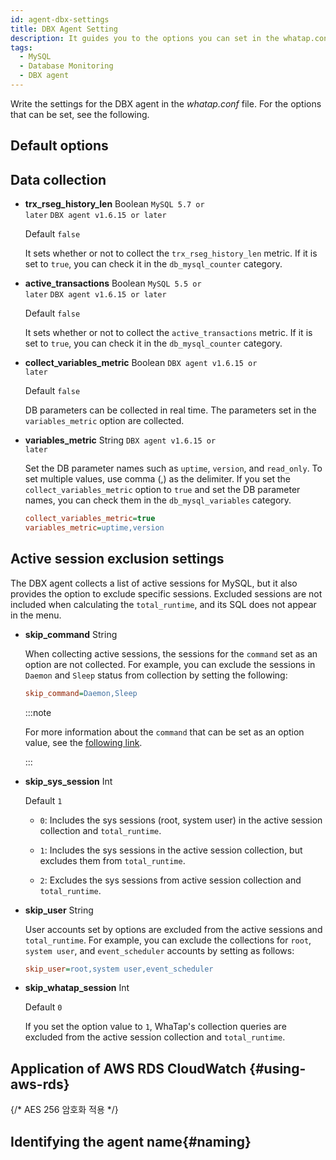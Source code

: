 ```yaml
---
id: agent-dbx-settings
title: DBX Agent Setting
description: It guides you to the options you can set in the whatap.conf file.
tags:
  - MySQL
  - Database Monitoring
  - DBX agent
---
```



Write the settings for the DBX agent in the _whatap.conf_ file. For the options that can be set, see the following.

## Default options


<Dbagentdbxbasicoption />

## Data collection


<Dbagentsettingdatacollection />

- **trx_rseg_history_len** <span class='type'>Boolean</span> <code class="my">MySQL 5.7 or later</code> <code class="my">DBX agent v1.6.15 or later</code>

  Default `false`

  It sets whether or not to collect the `trx_rseg_history_len` metric. If it is set to `true`, you can check it in the `db_mysql_counter` category.

- **active_transactions** <span class='type'>Boolean</span> <code class="my">MySQL 5.5 or later</code> <code class="my">DBX agent v1.6.15 or later</code>

  Default `false`

  It sets whether or not to collect the `active_transactions` metric. If it is set to `true`, you can check it in the `db_mysql_counter` category.

- **collect_variables_metric** <span class='type'>Boolean</span> <code class="my">DBX agent v1.6.15 or later</code>

  Default `false`

  DB parameters can be collected in real time. The parameters set in the `variables_metric` option are collected.

- **variables_metric** <span class='type'>String</span> <code class="my">DBX agent v1.6.15 or later</code>

  Set the DB parameter names such as `uptime`, `version`, and `read_only`. To set multiple values, use comma (,) as the delimiter. If you set the `collect_variables_metric` option to `true` and set the DB parameter names, you can check them in the `db_mysql_variables` category.

  ```ini title="whatap.conf"
  collect_variables_metric=true
  variables_metric=uptime,version
  ```

## Active session exclusion settings

The DBX agent collects a list of active sessions for MySQL, but it also provides the option to exclude specific sessions. Excluded sessions are not included when calculating the `total_runtime`, and its SQL does not appear in the <Cmdname sid="side_dbSqlStat" className="uitext" /> menu.

- **skip_command** <span class='type'>String</span>

  When collecting active sessions, the sessions for the `command` set as an option are not collected. For example, you can exclude the sessions in `Daemon` and `Sleep` status from collection by setting the following:

  ```ini title="whatap.conf"
  skip_command=Daemon,Sleep
  ```

  :::note

  For more information about the `command` that can be set as an option value, see the [following link](https://dev.mysql.com/doc/refman/8.4/en/thread-commands.html).

  :::

- **skip_sys_session** <span class='type'>Int</span>

  Default `1`

  - `0`: Includes the sys sessions (root, system user) in the active session collection and `total_runtime`.

  - `1`: Includes the sys sessions in the active session collection, but excludes them from `total_runtime`. 

  - `2`: Excludes the sys sessions from active session collection and `total_runtime`.

- **skip_user** <span class='type'>String</span>

  User accounts set by options are excluded from the active sessions and `total_runtime`. For example, you can exclude the collections for `root`, `system user`, and `event_scheduler` accounts by setting as follows:

  ```ini title="whatap.conf"
  skip_user=root,system user,event_scheduler
  ```

- **skip_whatap_session** <span class='type'>Int</span>

  Default `0`

  If you set the option value to `1`, WhaTap's collection queries are excluded from the active session collection and `total_runtime`.

## Application of AWS RDS CloudWatch {#using-aws-rds}

<AWSRDSdesc name='db_mysql_counter' />


<Dbagentaws />

{/* AES 256 암호화 적용 */}

<Dbaes256encrypt />

## Identifying the agent name{#naming}


<Dbsettingagentnamedetails />


<Dbagentdbxnaming />
